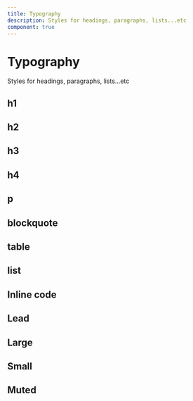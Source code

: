 ```yaml
---
title: Typography
description: Styles for headings, paragraphs, lists...etc
component: true
---
```


# Typography

Styles for headings, paragraphs, lists...etc


<ComponentPreview name="typography-demo" className="[&>div.min-h-[350px]]:p-6" />

## h1

<Example path="ui/typography-h1" extractClassName />

## h2

<Example path="ui/typography-h2" />

## h3

<Example path="ui/typography-h3" />

## h4

<Example path="ui/typography-h4" />

## p

<Example path="ui/typography-p" />

## blockquote

<Example path="ui/typography-blockquote" />

## table

<Example path="ui/typography-table" />

## list

<Example path="ui/typography-list" />

## Inline code

<Example path="ui/typography-inline-code" />

## Lead

<Example path="ui/typography-lead" />

## Large

<Example path="ui/typography-large" />

## Small

<Example path="ui/typography-small" />

## Muted

<Example path="ui/typography-muted" />
